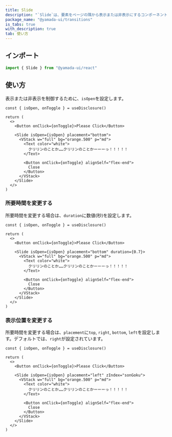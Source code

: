 ```yaml
---
title: Slide
description: "`Slide`は、要素をページの隅から表示または非表示にするコンポーネントです。"
package_name: "@yamada-ui/transitions"
is_tabs: true
with_description: true
tab: 使い方
---
```


## インポート

```ts
import { Slide } from "@yamada-ui/react"
```

## 使い方

表示または非表示を制御するために、`isOpen`を設定します。

```tsx functional=true
const { isOpen, onToggle } = useDisclosure()

return (
  <>
    <Button onClick={onToggle}>Please Click</Button>

    <Slide isOpen={isOpen} placement="bottom">
      <VStack w="full" bg="orange.500" p="md">
        <Text color="white">
          クリリンのことか……クリリンのことかーーーっ！！！！！
        </Text>

        <Button onClick={onToggle} alignSelf="flex-end">
          Close
        </Button>
      </VStack>
    </Slide>
  </>
)
```

### 所要時間を変更する

所要時間を変更する場合は、`duration`に数値(秒)を設定します。

```tsx functional=true
const { isOpen, onToggle } = useDisclosure()

return (
  <>
    <Button onClick={onToggle}>Please Click</Button>

    <Slide isOpen={isOpen} placement="bottom" duration={0.7}>
      <VStack w="full" bg="orange.500" p="md">
        <Text color="white">
          クリリンのことか……クリリンのことかーーーっ！！！！！
        </Text>

        <Button onClick={onToggle} alignSelf="flex-end">
          Close
        </Button>
      </VStack>
    </Slide>
  </>
)
```

### 表示位置を変更する

所要時間を変更する場合は、`placement`に`top`, `right`, `bottom`, `left`を設定します。デフォルトでは、`right`が設定されています。

```tsx functional=true
const { isOpen, onToggle } = useDisclosure()

return (
  <>
    <Button onClick={onToggle}>Please Click</Button>

    <Slide isOpen={isOpen} placement="left" zIndex="sonGoku">
      <VStack w="full" bg="orange.500" p="md">
        <Text color="white">
          クリリンのことか……クリリンのことかーーーっ！！！！！
        </Text>

        <Button onClick={onToggle} alignSelf="flex-end">
          Close
        </Button>
      </VStack>
    </Slide>
  </>
)
```
